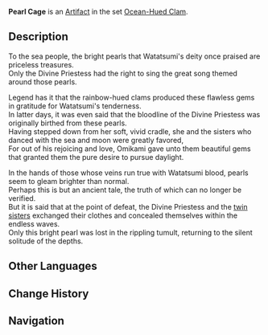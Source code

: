 {{Artifact Infobox
|image = Item Pearl Cage.png
|set   = Ocean-Hued Clam
|piece = Goblet of Eonothem
}}
{{Description|The shining pearls that the [[Sangonomiya Shrine|shrine maidens of Watatsumi Island]] offer up shine eternally and never dim.}}
'''Pearl Cage''' is an [[Artifact]] in the set [[Ocean-Hued Clam]].

==Description==
To the sea people, the bright pearls that Watatsumi's deity once praised are priceless treasures.<br />Only the Divine Priestess had the right to sing the great song themed around those pearls.

Legend has it that the rainbow-hued clams produced these flawless gems in gratitude for Watatsumi's tenderness.<br />In latter days, it was even said that the bloodline of the Divine Priestess was originally birthed from these pearls.<br />Having stepped down from her soft, vivid cradle, she and the sisters who danced with the sea and moon were greatly favored,<br />For out of his rejoicing and love, Omikami gave unto them beautiful gems that granted them the pure desire to pursue daylight.

In the hands of those whose veins run true with Watatsumi blood, pearls seem to gleam brighter than normal.<br />Perhaps this is but an ancient tale, the truth of which can no longer be verified.<br />But it is said that at the point of defeat, the Divine Priestess and the [[Yuna Twin|twin sisters]] exchanged their clothes and concealed themselves within the endless waves.<br />Only this bright pearl was lost in the rippling tumult, returning to the silent solitude of the depths.

==Other Languages==
{{Other Languages
|en      = Pearl Cage
|zhs     = 真珠之笼
|zhs_rm  = Zhēnzhū zhī Lóng
|zht     = 真珠之籠
|zht_rm  = Zhēnzhū zhī Lóng
|zh_tl   = Pearl Cage
|ja      = 真珠の籠
|ja_rm   = Shinju no Kago
|ja_tl   = Pearl Cage
|ko      = 진주의 요람
|ko_rm   = Jinju-ui Yoram
|ko_tl   = Cradle of Pearl
|es      = Jaula de Perlas
|es_tl   = Cage of Pearls
|fr      = Écrin de perle
|fr_tl   = Pearl Case
|ru      = Жемчужная клетка
|ru_tl   = 
|th      = Pearl Cage
|vi      = Lồng Trân Châu
|vi_tl   = 
|de      = Perlenkäfig
|de_tl   = Pearl Cage
|id      = Pearl Cage
|pt      = Jaula de pérola
|pt_tl   = 
}}

==Change History==
{{Change History|2.3}}

==Navigation==
{{Artifact Set Navbox|Ocean-Hued Clam}}